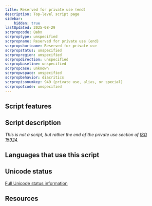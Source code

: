 ```yaml
---
title: Reserved for private use (end)
description: Top-level script page
sidebar:
    hidden: true
lastUpdated: 2025-08-29
scrpropcode: Qabx
scrproptype: unspecified
scrpropname: Reserved for private use (end)
scrpropshortname: Reserved for private use
scrpropstatus: unspecified
scrpropregion: unspecified
scrpropdirection: unspecified
scrpropbaseline: unspecified
scrpropcase: unknown
scrpropwspace: unspecified
scrpropbehavior: diacritics
scrpropisonumkey: 949 (private use, alias, or special)
scrpropotcode: unspecified
---
```



## Script features

<ScriptInfo />

## Script description

_This is not a script, but rather the end of the private use section of [ISO 15924](http://www.unicode.org/iso15924/)._

## Languages that use this script

<WsList script='Qabx' wsMax='5' />

## Unicode status




[Full Unicode status information](/scrlang/unicode/qabx-unicode)

## Resources

<ScriptResources detailSummary='seemore' />

